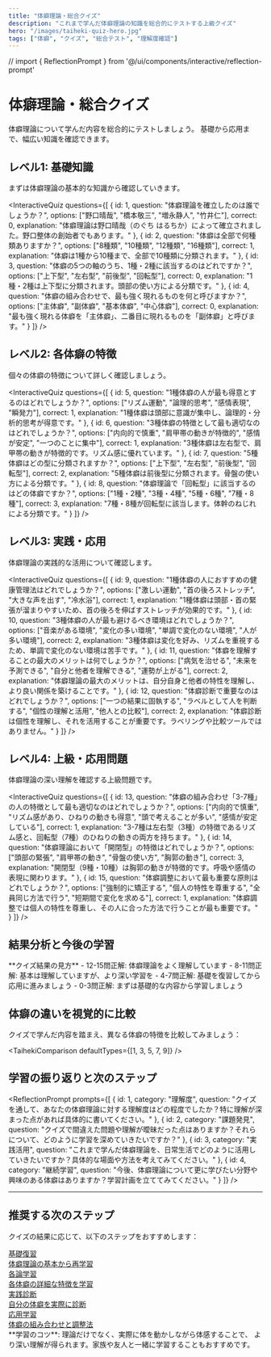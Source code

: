 ```yaml
---
title: "体癖理論・総合クイズ"
description: "これまで学んだ体癖理論の知識を総合的にテストする上級クイズ"
hero: "/images/taiheki-quiz-hero.jpg"
tags: ["体癖", "クイズ", "総合テスト", "理解度確認"]
---
```


// import { ReflectionPrompt } from '@/ui/components/interactive/reflection-prompt'

# 体癖理論・総合クイズ

<InfoBox type="primary" icon="🎯">
体癖理論について学んだ内容を総合的にテストしましょう。
基礎から応用まで、幅広い知識を確認できます。
</InfoBox>

## レベル1: 基礎知識

まずは体癖理論の基本的な知識から確認していきます。

<InteractiveQuiz 
  questions={[
    {
      id: 1,
      question: "体癖理論を確立したのは誰でしょうか？",
      options: ["野口晴哉", "橋本敬三", "増永静人", "竹井仁"],
      correct: 0,
      explanation: "体癖理論は野口晴哉（のぐち はるちか）によって確立されました。野口整体の創始者でもあります。"
    },
    {
      id: 2,
      question: "体癖は全部で何種類ありますか？",
      options: ["8種類", "10種類", "12種類", "16種類"],
      correct: 1,
      explanation: "体癖は1種から10種まで、全部で10種類に分類されます。"
    },
    {
      id: 3,
      question: "体癖の5つの軸のうち、1種・2種に該当するのはどれですか？",
      options: ["上下型", "左右型", "前後型", "回転型"],
      correct: 0,
      explanation: "1種・2種は上下型に分類されます。頭部の使い方による分類です。"
    },
    {
      id: 4,
      question: "体癖の組み合わせで、最も強く現れるものを何と呼びますか？",
      options: ["主体癖", "副体癖", "基本体癖", "中心体癖"],
      correct: 0,
      explanation: "最も強く現れる体癖を「主体癖」、二番目に現れるものを「副体癖」と呼びます。"
    }
  ]}
/>

## レベル2: 各体癖の特徴

個々の体癖の特徴について詳しく確認しましょう。

<InteractiveQuiz 
  questions={[
    {
      id: 5,
      question: "1種体癖の人が最も得意とするのはどれでしょうか？",
      options: ["リズム運動", "論理的思考", "感情表現", "瞬発力"],
      correct: 1,
      explanation: "1種体癖は頭部に意識が集中し、論理的・分析的思考が得意です。"
    },
    {
      id: 6,
      question: "3種体癖の特徴として最も適切なのはどれでしょうか？",
      options: ["内向的で慎重", "肩甲帯の動きが特徴的", "感情が安定", "一つのことに集中"],
      correct: 1,
      explanation: "3種体癖は左右型で、肩甲帯の動きが特徴的です。リズム感に優れています。"
    },
    {
      id: 7,
      question: "5種体癖はどの型に分類されますか？",
      options: ["上下型", "左右型", "前後型", "回転型"],
      correct: 2,
      explanation: "5種体癖は前後型に分類されます。骨盤の使い方による分類です。"
    },
    {
      id: 8,
      question: "体癖理論で「回転型」に該当するのはどの体癖ですか？",
      options: ["1種・2種", "3種・4種", "5種・6種", "7種・8種"],
      correct: 3,
      explanation: "7種・8種が回転型に該当します。体幹のねじれによる分類です。"
    }
  ]}
/>

## レベル3: 実践・応用

体癖理論の実践的な活用について確認します。

<InteractiveQuiz 
  questions={[
    {
      id: 9,
      question: "1種体癖の人におすすめの健康管理法はどれでしょうか？",
      options: ["激しい運動", "首の後ろストレッチ", "大きな声を出す", "冷水浴"],
      correct: 1,
      explanation: "1種体癖は頭部・首の緊張が溜まりやすいため、首の後ろを伸ばすストレッチが効果的です。"
    },
    {
      id: 10,
      question: "3種体癖の人が最も避けるべき環境はどれでしょうか？",
      options: ["音楽がある環境", "変化の多い環境", "単調で変化のない環境", "人が多い環境"],
      correct: 2,
      explanation: "3種体癖は変化を好み、リズムを重視するため、単調で変化のない環境は苦手です。"
    },
    {
      id: 11,
      question: "体癖を理解することの最大のメリットは何でしょうか？",
      options: ["病気を治せる", "未来を予測できる", "自分と他者を理解できる", "運勢が上がる"],
      correct: 2,
      explanation: "体癖理論の最大のメリットは、自分自身と他者の特性を理解し、より良い関係を築けることです。"
    },
    {
      id: 12,
      question: "体癖診断で重要なのはどれでしょうか？",
      options: ["一つの結果に固執する", "ラベルとして人を判断する", "個性の理解と活用", "他人との比較"],
      correct: 2,
      explanation: "体癖診断は個性を理解し、それを活用することが重要です。ラベリングや比較ツールではありません。"
    }
  ]}
/>

## レベル4: 上級・応用問題

体癖理論の深い理解を確認する上級問題です。

<InteractiveQuiz 
  questions={[
    {
      id: 13,
      question: "体癖の組み合わせ「3-7種」の人の特徴として最も適切なのはどれでしょうか？",
      options: ["内向的で慎重", "リズム感があり、ひねりの動きも得意", "頭で考えることが多い", "感情が安定している"],
      correct: 1,
      explanation: "3-7種は左右型（3種）の特徴であるリズム感と、回転型（7種）のひねりの動きの両方を持ちます。"
    },
    {
      id: 14,
      question: "体癖理論において「開閉型」の特徴はどれでしょうか？",
      options: ["頭部の緊張", "肩甲帯の動き", "骨盤の使い方", "胸郭の動き"],
      correct: 3,
      explanation: "開閉型（9種・10種）は胸郭の動きが特徴的です。呼吸や感情の表現に関わります。"
    },
    {
      id: 15,
      question: "体癖調整において最も重要な原則はどれでしょうか？",
      options: ["強制的に矯正する", "個人の特性を尊重する", "全員同じ方法で行う", "短期間で変化を求める"],
      correct: 1,
      explanation: "体癖調整では個人の特性を尊重し、その人に合った方法で行うことが最も重要です。"
    }
  ]}
/>

## 結果分析と今後の学習

<InfoBox type="success" icon="📊">
**クイズ結果の見方**
- 12-15問正解: 体癖理論をよく理解しています
- 8-11問正解: 基本は理解していますが、より深い学習を
- 4-7問正解: 基礎を復習してから応用に進みましょう  
- 0-3問正解: まずは基礎的な内容から学習しましょう
</InfoBox>

## 体癖の違いを視覚的に比較

クイズで学んだ内容を踏まえ、異なる体癖の特徴を比較してみましょう：

<TaihekiComparison defaultTypes={[1, 3, 5, 7, 9]} />

## 学習の振り返りと次のステップ

<ReflectionPrompt 
  prompts={[
    {
      id: 1,
      category: "理解度",
      question: "クイズを通して、あなたの体癖理論に対する理解度はどの程度でしたか？特に理解が深まった点があれば具体的に書いてください。"
    },
    {
      id: 2,
      category: "課題発見",
      question: "クイズで間違えた問題や理解が曖昧だった点はありますか？それらについて、どのように学習を深めていきたいですか？"
    },
    {
      id: 3,
      category: "実践活用",
      question: "これまで学んだ体癖理論を、日常生活でどのように活用していきたいですか？具体的な場面や方法を考えてみてください。"
    },
    {
      id: 4,
      category: "継続学習",
      question: "今後、体癖理論について更に学びたい分野や興味のある体癖はありますか？学習計画を立ててみてください。"
    }
  ]}
/>

---

## 推奨する次のステップ

クイズの結果に応じて、以下のステップをおすすめします：

<div className="grid grid-cols-1 md:grid-cols-2 lg:grid-cols-4 gap-4 mt-8">
  <a href="/learn/taiheki/introduction" className="p-4 bg-blue-50 rounded-lg hover:bg-blue-100 transition-colors">
    <div className="text-lg font-bold text-blue-700">基礎復習</div>
    <div className="text-sm text-blue-600">体癖理論の基本から再学習</div>
  </a>
  
  <a href="/learn/taiheki/type/1" className="p-4 bg-green-50 rounded-lg hover:bg-green-100 transition-colors">
    <div className="text-lg font-bold text-green-700">各論学習</div>
    <div className="text-sm text-green-600">各体癖の詳細な特徴を学習</div>
  </a>
  
  <a href="/diagnosis/taiheki" className="p-4 bg-purple-50 rounded-lg hover:bg-purple-100 transition-colors">
    <div className="text-lg font-bold text-purple-700">実践診断</div>
    <div className="text-sm text-purple-600">自分の体癖を実際に診断</div>
  </a>
  
  <a href="/learn/taiheki/advanced" className="p-4 bg-yellow-50 rounded-lg hover:bg-yellow-100 transition-colors">
    <div className="text-lg font-bold text-yellow-700">応用学習</div>
    <div className="text-sm text-yellow-600">体癖の組み合わせと調整法</div>
  </a>
</div>

<Callout type="tip">
**学習のコツ**: 理論だけでなく、実際に体を動かしながら体感することで、
より深い理解が得られます。家族や友人と一緒に学習することもおすすめです。
</Callout>